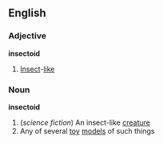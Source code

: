 ==English==
===Adjective===
'''insectoid'''
#[[Insect]]-[[like]]
===Noun===
'''insectoid'''
#(''science fiction'') An insect-like [[creature]]
#Any of several [[toy]] [[model]]s of such things